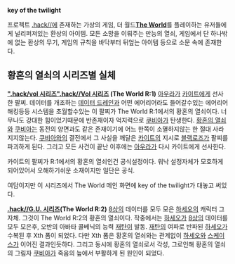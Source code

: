 '''key of the twilight'''

프로젝트 [[.hack//]]에 존재하는 가상의 게임, 더 월드'''[[The World]]'''를 플레이하는 유저들에게 널리퍼져있는 환상의 아이템. 모든 소망을 이뤄주는 만능의 열쇠, 게임에서 단 하나밖에 없는 환상의 무기, 게임의 규칙을 바닥부터 뒤엎는 아이템 등으로 소문 속에 존재한다.

== 황혼의 열쇠의 시리즈별 실체 ==

'''[[".hack/vol 시리즈".hack//Vol 시리즈]] (The World R:1)'''
[[아우라]]가 [[카이트]]에게 선사한 팔찌.
데이터를 개조하는 [[데이터 드레인]]과 어떤 에어리어라도 들어갈수있는 에어리어 해킹등등 시스템을 초월할수있는 이 팔찌가 The World R:1에서의 황혼의 열쇠이다.
너무나도 강대한 힘이었기때문에 반존재이자 억지력으로 [[쿠비아]]가 탄생한다. [[황혼의 열쇠]]와 [[쿠비아]]는 동전의 양면과도 같은 존재이기에 어느 한쪽이 소멸하지않는 한 절대 사라지지않는다. [[쿠비아]]와의 결전에서 그 사실을 깨달은 [[카이트]]의 지시로 [[블랙로즈]]가 팔찌를 파괴하게 된다.
그리고 모든 사건이 끝난 이후에는 [[아우라]]가 다시 카이트에게 선사한다.

카이트의 팔찌가 R:1에서의 황혼의 열쇠인건 공식설정이다. 워낙 설정자체가 모호하게되어있어서 오해하기쉬운 소재이지만 일단은 공식.

여담이지만 이 시리즈에서 The World 메인 화면에 key of the twilight가 대놓고 써있다.

'''[[.hack//G.U. 시리즈]](The World R:2)'''
[[8상]]의 데이터를 모두 모은 [[하세오]]의 캐릭터 그 자체. 그것이 The World R:2의 황혼의 열쇠이다.
작중에서는 [[하세오]]가 [[8상]]의 데이터를 모두 모은후, 오반의 아바타 콜베닉의 능력 [[재탄]]이 발동. [[재탄]]의 여파로 반파된 [[하세오]]가 수복된 후 Xth 폼이 되었다.
다만 Xth 폼은 황혼의 열쇠와는 관계없이 [[하세오]]와 [[스케이스]]가 이어진 결과인듯하다.
그리고 동시에 황혼의 열쇠로서 각성, 그로인해 황혼의 열쇠의 그림자 [[쿠비아]]가 죽음의 늪에서 부활하게 된 원인이 되었다.

